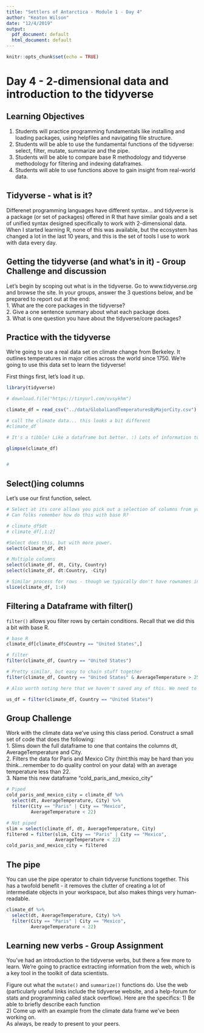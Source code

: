 ```yaml
---
title: "Settlers of Antarctica - Module 1 - Day 4"
author: "Keaton Wilson"
date: "12/4/2019"
output:
  pdf_document: default
  html_document: default
---
```


```r
knitr::opts_chunk$set(echo = TRUE)
```

# Day 4 - 2-dimensional data and introduction to the tidyverse  

## Learning Objectives  
1. Students will practice programming fundamentals like installing and loading packages, using helpfiles and navigating file structure.  
2. Students will be able to use the fundamental functions of the tidyverse: select, filter, mutate, summarize and the pipe.  
3. Students will be able to compare base R methodology and tidyverse methodology for filtering and indexing dataframes.  
4. Students will able to use functions above to gain insight from real-world data.  

## Tidyverse - what is it?  
Differenet programming languages have different syntax... and tidyverse is a package (or set of packages) offered in R that have similar goals and a set of unified syntax designed specifically to work with 2-dimensional data. When I started learning R, none of this was available, but the ecosystem has changed a lot in the last 10 years, and this is the set of tools I use to work with data every day.   

## Getting the tidyverse (and what's in it) - Group Challenge and discussion

Let's begin by scoping out what is in the tidyverse. Go to www.tidyverse.org and browse the site. In your groups, answer the 3 questions below, and be prepared to report out at the end:   
1. What are the core packages in the tidyverse?  
2. Give a one sentence summary about what each package does.  
3. What is one question you have about the tidyverse/core packages?  

## Practice with the tidyverse  

We're going to use a real data set on climate change from Berkeley. It outlines temperatures in major cities across the world since 1750. We're going to use this data set to learn the tidyverse!  

First things first, let's load it up. 

```r
library(tidyverse)

# download.file("https://tinyurl.com/vvsykhm")

climate_df = read_csv("../data/GlobalLandTemperaturesByMajorCity.csv")

# call the climate data... this looks a bit different
#climate_df

# It's a tibble! Like a dataframe but better. :) Lots of information to dissect here. Let's look at another way to quickly view our data.  

glimpse(climate_df)


# 
```
## Select()ing columns  

Let's use our first function, select.  

```r
# Select at its core allows you pick out a selection of columns from your data
# Can folks remember how do this with base R?

# climate_df$dt
# climate_df[,1:2]

#Select does this, but with more power. 
select(climate_df, dt)

# Multiple columns
select(climate_df, dt, City, Country)
select(climate_df, dt:Country, -City)

# Similar process for rows - though we typically don't have rownames in R
slice(climate_df, 1:4)
```

## Filtering a Dataframe with filter()  

`filter()` allows you filter rows by certain conditions. Recall that we did this a bit with base R.  

```r

# base R
climate_df[climate_df$Country == "United States",]

# filter
filter(climate_df, Country == "United States")

# Pretty similar, but easy to chain stuff together
filter(climate_df, Country == "United States" & AverageTemperature > 25)

# Also worth noting here that we haven't saved any of this. We need to write to a new object. 

us_df = filter(climate_df, Country == "United States")

```

## Group Challenge  
Work with the climate data we've using this class period. Construct a small set of code that does the following:  
1. Slims down the full dataframe to one that contains the columns dt, AverageTemperature and City.  
2. Filters the data for Paris and Mexico City (hint:this may be hard than you think...remember to do quality control on your data) with an average temperature less than 22.  
3. Name this new dataframe "cold_paris_and_mexico_city"

```r
# Piped
cold_paris_and_mexico_city = climate_df %>%
  select(dt, AverageTemperature, City) %>%
  filter(City == "Paris" | City == "Mexico", 
         AverageTemperature < 22)

# Not piped
slim = select(climate_df, dt, AverageTemperature, City)
filtered = filter(slim, City == "Paris" | City == "Mexico", 
                  AverageTemperature < 22)
cold_paris_and_mexico_city = filtered

```
## The pipe  
You can use the pipe operator to chain tidyverse functions together. This has a twofold benefit - it removes the clutter of creating a lot of intermediate objects in your workspace, but also makes things very human-readable.  

```r
climate_df %>%
  select(dt, AverageTemperature, City) %>%
  filter(City == "Paris" | City == "Mexico", 
         AverageTemperature < 22)
```

## Learning new verbs - Group Assignment
You've had an introduction to the tidyverse verbs, but there a few more to learn. We're going to practice extracting information from the web, which is a key tool in the toolkit of data scientists.  

Figure out what the `mutate()` and `summarize()` functions do. Use the web (particularly useful links include the tidyverse website, and a help-forum for stats and programming called stack overflow). Here are the specifics:
1) Be able to briefly describe each function  
2) Come up with an example from the climate data frame we've been working on.  
As always, be ready to present to your peers.  

